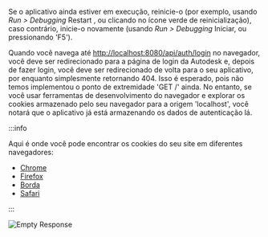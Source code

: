 Se o aplicativo ainda estiver em execução, reinicie-o (por exemplo, usando _Run > Debugging_ Restart ,
ou clicando no ícone verde de reinicialização), caso contrário, inicie-o novamente (usando _Run > Debugging_ Iniciar,
ou pressionando 'F5').

Quando você navega até [http://localhost:8080/api/auth/login](http://localhost:8080/api/auth/login)
no navegador, você deve ser redirecionado para a página de login da Autodesk e, depois de fazer login, você deve
ser redirecionado de volta para o seu aplicativo, por enquanto simplesmente retornando 404. Isso é esperado, pois não temos
implementou o ponto de extremidade 'GET /' ainda. No entanto, se você usar ferramentas de desenvolvimento do navegador e explorar os cookies
armazenado pelo seu navegador para a origem 'localhost', você notará que o aplicativo já está
armazenando os dados de autenticação lá.



:::info

Aqui é onde você pode encontrar os cookies do seu site em diferentes navegadores:
- [Chrome](https://developer.chrome.com/docs/devtools/storage/sessionstorage/)
- [Firefox](https://developer.mozilla.org/en-US/docs/Tools/Storage_Inspector/Cookies)
- [Borda](https://docs.microsoft.com/en-us/microsoft-edge/devtools-guide-chromium/storage/cookies)
- [Safari](https://developer.apple.com/safari/tools/)


:::



![Empty Response](../../dotnet/auth/empty-response.webp)
